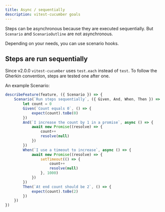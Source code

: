 ```yaml
---
title: Async / sequentially
description: vitest-cucumber goals
---
```


Steps can be asynchronous because they are executed sequentially.
But `Scenario` and `ScenarioOutline` are not asynchronous.

Depending on your needs, you can use scenario hooks. 

## Steps are run sequentially

Since v2.0.0 `vitest-cucumber` uses `test.each` instead of `test`.
To follow the Gherkin convention, steps are tested one after one.

An example Scenario:

~~~ts
describeFeature(feature, ({ Scenario }) => {
    Scenario(`Run steps sequentially`, ({ Given, And, When, Then }) => {
        let count = 0
        Given(`Count equals 0`, () => {
            expect(count).toBe(0)
        })
        And(`I increase the count by 1 in a promise`, async () => {
            await new Promise((resolve) => {
                count++
                resolve(null)
            })
        })
        When(`I use a timeout to increase`, async () => {
            await new Promise((resolve) => {
                setTimeout(() => {
                    count++
                    resolve(null)
                }, 1000)
            })
        })
        Then(`At end count should be 2`, () => {
            expect(count).toBe(2)
        })
    })
})
~~~
